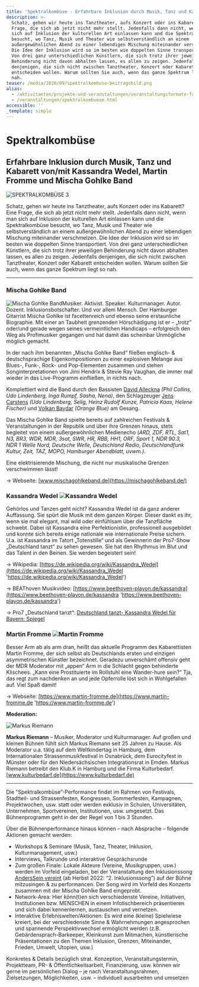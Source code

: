 ```yaml
---
title: 'Spektralkombüse - Erfahrbare Inklusion durch Musik, Tanz und Kabarett'
description: >-
  Schatz, gehen wir heute ins Tanztheater, aufs Konzert oder ins Kabarett? Eine
  Frage, die sich ab jetzt nicht mehr stellt. Jedenfalls dann nicht, wenn man
  sich auf Inklusion der kulturellen Art einlassen kann und die Spektralkombüse
  besucht, wo Tanz, Musik und Theater wie selbstverständlich an einem
  außergewöhnlichen Abend zu einer lebendigen Mischung miteinander verschmelzen.
  Die Idee der Inklusion wird so im besten wie doppelten Sinne transportiert.
  Von drei ganz unterschiedlichen Künstlern, die sich trotz ihrer jeweiligen
  Behinderung nicht davon abhalten lassen, es allen zu zeigen. Jedenfalls
  denjenigen, die sich nicht zwischen Tanztheater, Konzert oder Kabarett
  entscheiden wollen. Warum sollten Sie auch, wenn das ganze Spektrum liegt so
  nah.
teaser: /media/2020/09/spektralkombuse-beitragsbild.png
alias:
  - /aktivitaeten/projekte-und-veranstaltungen/veranstaltungsformate-fuer-dein-event/spektralkombuese
  - /veranstaltungen/spektralkombuese.html
accessible: ''
_template: simple
---
```


# Spektralkombüse

## Erfahrbare Inklusion durch Musik, Tanz und Kabarett von/mit Kassandra Wedel, Martin Fromme und Mischa Gohlke Band

![SPEKTRALKOMBÜSE 3](/media/2015/11/SPEKTRALKOMBUESE-3.png)

Schatz, gehen wir heute ins Tanztheater, aufs Konzert oder ins Kabarett? Eine Frage, die sich ab jetzt nicht mehr stellt. Jedenfalls dann nicht, wenn man sich auf Inklusion der kulturellen Art einlassen kann und die Spektralkombüse besucht, wo Tanz, Musik und Theater wie selbstverständlich an einem außergewöhnlichen Abend zu einer lebendigen Mischung miteinander verschmelzen. Die Idee der Inklusion wird so im besten wie doppelten Sinne transportiert. Von drei ganz unterschiedlichen Künstlern, die sich trotz ihrer jeweiligen Behinderung nicht davon abhalten lassen, es allen zu zeigen. Jedenfalls denjenigen, die sich nicht zwischen Tanztheater, Konzert oder Kabarett entscheiden wollen. Warum sollten Sie auch, wenn das ganze Spektrum liegt so nah.

---

### **Mischa Gohlke Band**

![Mischa Gohlke Band](/media/2018/11/MGB.jpeg 'Mischa Gohlke Band')Musiker. Aktivist. Speaker. Kulturmanager. Autor. Dozent. Inklusionsbotschafter. Und vor allem Mensch. Der Hamburger Gitarrist Mischa Gohlke ist facettenreich und ebenso seine erstaunliche Biographie. Mit einer an Taubheit grenzenden Hörschädigung ist er – „trotz“ oder/und gerade wegen seines vermeintlichen Handicaps – erfolgreich den Weg als Profimusiker gegangen und hat damit das scheinbar Unmögliche möglich gemacht.

In der nach ihm benannten „Mischa Gohlke Band“ fließen englisch- & deutschsprachige Eigenkompositionen zu einer explosiven Melange aus Blues-, Funk-, Rock- und Pop-Elementen zusammen und stehen Songinterpretationen von Jimi Hendrix & Stevie Ray Vaughan, die immer mal wieder in das Live-Programm einfließen, in nichts nach.

Komplettiert wird die Band durch den Bassisten [David Alleckna](https://alleckna.de/) _(Phil Collins, Udo Lindenberg, Inga Rumpf, Sasha, Nena)_, den Schlagzeuger [Jens Carstens](https://de.wikipedia.org/wiki/Jens_Carstens) _(Udo Lindenberg, Selig, Heinz Rudolf Kunze, Patricia Kaas, Helene Fischer)_ und [Volkan Baydar](https://www.volkanbaydar.com/) _(Orange Blue)_ am Gesang.

Das Mischa Gohlke Band spielte bereits auf zahlreichen Festivals & Veranstaltungen in der Republik und über ihre Grenzen hinaus, stets begleitet von einem außergewöhnlichen Medienecho (_ARD, ZDF, RTL, Sat1, N3, BR3, WDR, MDR, 3sat, SWR, HR, RBB, HH1, ORF, Sport 1, NDR 90.3, NDR 1 Welle Nord, Deutsche Welle, Deutschland Radio, Deutschlandfunk Kultur, Zeit, TAZ, MOPO, Hamburger Abendblatt, uvwm.)_.

Eine elektrisierende Mischung, die nicht nur musikalische Grenzen verschwimmen lässt!

→ Webseite: [www.mischagohlkeband.de](https://mischagohlkeband.de/)

### **Kassandra Wedel** ![Kassandra Wedel](/media/2015/11/kassandra-wedel.jpg 'Kassandra Wedel')

Gehörlos und Tanzen geht nicht? Kassandra Wedel ist da ganz anderer Auffassung. Sie spürt die Musik mit dem ganzen Körper. Dieser dankt es ihr, wenn sie mal elegant, mal wild oder einfühlsam über die Tanzfläche schwebt. Dabei ist Kassandra eine Perfektionistin, professionell ausgebildet und konnte sich bereits einige nationale wie internationale Preise sichern. U.a. ist Kassandra im Tatort „Totenstille“ und als Gewinnerin der Pro7-Show „Deutschland tanzt“ zu sehen gewesen. Sie hat den Rhythmus im Blut und das Talent in den Beinen. Sie werden begeistert sein!

→ Wikipedia: [https://de.wikipedia.org/wiki/Kassandra_Wedel](https://de.wikipedia.org/wiki/Kassandra_Wedel 'https://de.wikipedia.org/wiki/Kassandra_Wedel')

→ BEAThoven Musikvideo: [https://www.beethoven-playon.de/kassandra](https://www.beethoven-playon.de/kassandra 'https://www.beethoven-playon.de/kassandra')

→ Pro7 „Deutschland tanzt“: [Deutschland tanzt- Kassandra Wedel für Bayern: Spiegel](https://www.prosieben.de/tv/deutschland-tanzt/video/12-kassandra-wedel-fuer-bayern-spiegel-clip)

### **Martin Fromme** ![Martin Fromme](/media/2015/11/Martin-Fromme.jpeg 'Martin Fromme')

Besser Arm ab als arm dran, heißt das aktuelle Programm des Kabarettisten Martin Fromme, der sich selbst als Deutschlands ersten und einzigen asymmetrischen Künstler bezeichnet. Geradezu unverschämt offensiv geht der MDR Moderator mit „appen“ Arm in die Schlacht gegen behinderte Klischees. „Kann eine Prostituierte im Rollstuhl eine Wander-hure sein?“ Tja, das regt zum nachdenken an und jede Opferrolle löst sich in Wohlgefallen auf. Viel Spaß damit!

→ Webseite: [https://www.martin-fromme.de](https://www.martin-fromme.de 'https://www.martin-fromme.de')

**Moderation:**

![Markus Riemann](/media/2018/09/markus-riemann-foto.1024x1024.jpg 'Markus Riemann')

**Markus Riemann** – Musiker, Moderator und Kulturmanager. Auf großen und kleinen Bühnen fühlt sich Markus Riemann seit 25 Jahren zu Hause. Als Moderator u.a. tätig auf dem Weltkindertag in Hamburg, dem Internationalen Strassenmusikfestival in Osnabrück, dem Eurocityfest in Münster oder für den Niedersächsischen Integrationsrat in Emden. Markus Riemann betreibt den Klub.K in Hamburg und die Firma Kulturbedarf. [www.kulturbedarf.de](https://www.kulturbedarf.de)

---

Die “Spektralkombüse”-Performance findet im Rahmen von Festivals, Stadtteil- und Strassenfesten, Kongressen, Sommerfesten, Kampagnen, Projektwochen, usw. statt oder werden exklusiv in Schulen, Universitäten, Unternehmen, Sportvereinen, Institutionen, usw. umgesetzt. Das Bühnenprogramm geht in der der Regel von 1 bis 3 Stunden.

Über die Bühnenperformance hinaus können – nach Absprache – folgende Aktionen gemacht werden:

- Workshops & Seminare (Musik, Tanz, Theater, Inklusion, Kulturmanagement, usw.)
- Interviews, Talkrunde und interaktive Gesprächsrunde
- Zum großen Finale: Lokale Akteure (Vereine, Musikgruppen, usw.) werden im Vorfeld eingeladen, bei der Veranstaltung den Inklusionssong [AndersSein vereint](/anderssein-vereint-2/inklusionssong-fuer-deutschland.html) (ab Herbst 2022: “2. Inklusionssong”) auf der Bühne mitzusingen & zu performancen. Der Song wird im Vorfeld des Konzerts zusammen mit der Mischa Gohlke Band eingeprobt.
- Network-Area: Hier könn(t)en sich verschiedenste Vereine, Initiativen, Institutionen bzw. MENSCHEN in einem Infotischbereich präsentieren und sich dabei kennenlernen, austauschen und vernetzen.
- Interaktive Erlebniswelten/Aktionen: Es wird eine (kleine) Spielwiese kreiert, bei der verschiedenste Sinne & Wahrnehmungen angesprochen und spannende Perspektivwechsel ermöglicht werden (z.B. Gebärdensprach-Barkeeper, Kleinkunst zum Mitmachen, künstlerische Präsentationen zu den Themen Inklusion, Grenzen, Miteinander, Frieden, Umwelt, Utopien, usw.)

Konkretes & Details bezüglich strat. Konzeption, Veranstaltungstermin, Projektteam, PR- & Öffentlichkeitsarbeit, Finanzierung, usw. können wir gerne im persönlichen Dialog – je nach Veranstaltungsrahmen, Zielsetzungen, Möglichkeiten, usw. – individuell ausarbeiten und umsetzen

